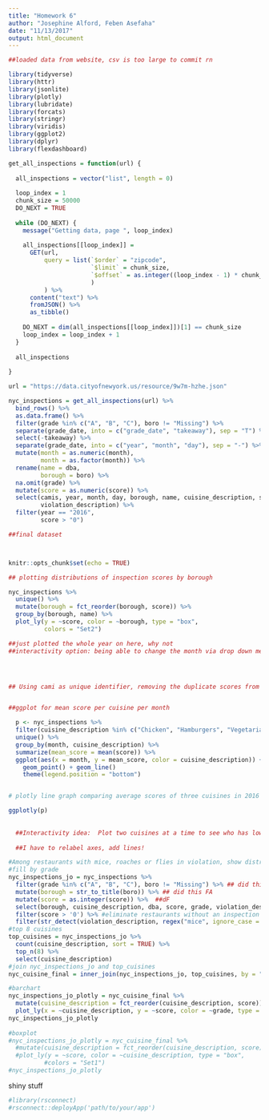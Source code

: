 ```yaml
---
title: "Homework 6"
author: "Josephine Alford, Feben Asefaha"
date: "11/13/2017"
output: html_document
---
```


```r

##loaded data from website, csv is too large to commit rn

library(tidyverse)
library(httr)
library(jsonlite)
library(plotly)
library(lubridate)
library(forcats)
library(stringr)
library(viridis)
library(ggplot2)
library(dplyr)
library(flexdashboard)

get_all_inspections = function(url) {
  
  all_inspections = vector("list", length = 0)
  
  loop_index = 1
  chunk_size = 50000
  DO_NEXT = TRUE
  
  while (DO_NEXT) {
    message("Getting data, page ", loop_index)
    
    all_inspections[[loop_index]] = 
      GET(url,
          query = list(`$order` = "zipcode",
                       `$limit` = chunk_size,
                       `$offset` = as.integer((loop_index - 1) * chunk_size)
                       )
          ) %>%
      content("text") %>%
      fromJSON() %>%
      as_tibble()
    
    DO_NEXT = dim(all_inspections[[loop_index]])[1] == chunk_size
    loop_index = loop_index + 1
  }
  
  all_inspections
  
}

url = "https://data.cityofnewyork.us/resource/9w7m-hzhe.json"

nyc_inspections = get_all_inspections(url) %>%
  bind_rows() %>% 
  as.data.frame() %>% 
  filter(grade %in% c("A", "B", "C"), boro != "Missing") %>% 
  separate(grade_date, into = c("grade_date", "takeaway"), sep = "T") %>%
  select(-takeaway) %>% 
  separate(grade_date, into = c("year", "month", "day"), sep = "-") %>%
  mutate(month = as.numeric(month),
         month = as.factor(month)) %>% 
  rename(name = dba,
         borough = boro) %>% 
  na.omit(grade) %>% 
  mutate(score = as.numeric(score)) %>% 
  select(camis, year, month, day, borough, name, cuisine_description, score, grade, 
         violation_description) %>% 
  filter(year == "2016",
         score > "0")

##final dataset



knitr::opts_chunk$set(echo = TRUE)
```



```r



## plotting distributions of inspection scores by borough

nyc_inspections %>% 
  unique() %>% 
  mutate(borough = fct_reorder(borough, score)) %>% 
  group_by(borough, name) %>% 
  plot_ly(y = ~score, color = ~borough, type = "box",
          colors = "Set2") 

##just plotted the whole year on here, why not
##interactivity option: being able to change the month via drop down menu?





```

```r


## Using cami as unique identifier, removing the duplicate scores from each individual inspection


##ggplot for mean score per cuisine per month

  p <- nyc_inspections %>% 
  filter(cuisine_description %in% c("Chicken", "Hamburgers", "Vegetarian")) %>%
  unique() %>% 
  group_by(month, cuisine_description) %>% 
  summarize(mean_score = mean(score)) %>% 
  ggplot(aes(x = month, y = mean_score, color = cuisine_description)) +
    geom_point() + geom_line()
    theme(legend.position = "bottom") 


# plotly line graph comparing average scores of three cuisines in 2016

ggplotly(p)
  
  
  ##Interactivity idea:  Plot two cuisines at a time to see who has lower (better) mean scores per month: Hamburgers v  Vegetarian, Chicken v Hamburgers, Hamburgers v Chicken (like three button choices)
  
  ##I have to relabel axes, add lines!


```


```r
#Among restaurants with mice, roaches or flies in violation, show distribution of scores based on cuisine
#fill by grade
nyc_inspections_jo = nyc_inspections %>%
  filter(grade %in% c("A", "B", "C"), boro != "Missing") %>% ## did this FA
  mutate(borough = str_to_title(boro)) %>% ## did this FA
  mutate(score = as.integer(score)) %>%  ##dF
  select(borough, cuisine_description, dba, score, grade, violation_description) %>% ##F
  filter(score > '0') %>% #eliminate restaurants without an inspection (0) and those with -1 #F
  filter(str_detect(violation_description, regex("mice", ignore_case = TRUE)) | str_detect(violation_description, regex("flies", ignore_case = TRUE)) | str_detect(violation_description, regex("roach", ignore_case = TRUE))) 
#top 8 cuisines 
top_cuisines = nyc_inspections_jo %>%
  count(cuisine_description, sort = TRUE) %>% 
  top_n(8) %>% 
  select(cuisine_description) 
#join nyc_inspections_jo and top_cuisines
nyc_cuisine_final = inner_join(nyc_inspections_jo, top_cuisines, by = "cuisine_description")

#barchart
nyc_inspections_jo_plotly = nyc_cuisine_final %>% 
  mutate(cuisine_description = fct_reorder(cuisine_description, score)) %>%
  plot_ly(x = ~cuisine_description, y = ~score, color = ~grade, type = "bar")
nyc_inspections_jo_plotly
  
#boxplot
#nyc_inspections_jo_plotly = nyc_cuisine_final %>% 
  #mutate(cuisine_description = fct_reorder(cuisine_description, score)) %>%
  #plot_ly(y = ~score, color = ~cuisine_description, type = "box",
          #colors = "Set1")
#nyc_inspections_jo_plotly

```

shiny stuff
```r
#library(rsconnect)
#rsconnect::deployApp('path/to/your/app')
```

